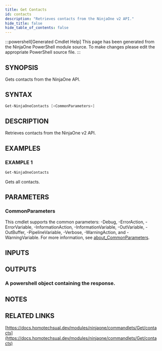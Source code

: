 ```yaml
---
title: Get Contacts
id: contacts
description: "Retrieves contacts from the NinjaOne v2 API."
hide_title: false
hide_table_of_contents: false
---
```


:::powershell[Generated Cmdlet Help]
This page has been generated from the NinjaOne PowerShell module source. To make changes please edit the appropriate PowerShell source file.
:::

## SYNOPSIS

Gets contacts from the NinjaOne API.

## SYNTAX

```powershell
Get-NinjaOneContacts [<CommonParameters>]
```

## DESCRIPTION

Retrieves contacts from the NinjaOne v2 API.

## EXAMPLES

### EXAMPLE 1

```powershell
Get-NinjaOneContacts
```

Gets all contacts.

## PARAMETERS

### CommonParameters

This cmdlet supports the common parameters: -Debug, -ErrorAction, -ErrorVariable, -InformationAction, -InformationVariable, -OutVariable, -OutBuffer, -PipelineVariable, -Verbose, -WarningAction, and -WarningVariable. For more information, see [about_CommonParameters](http://go.microsoft.com/fwlink/?LinkID=113216).

## INPUTS

## OUTPUTS

### A powershell object containing the response.

## NOTES

## RELATED LINKS

[https://docs.homotechsual.dev/modules/ninjaone/commandlets/Get/contacts](https://docs.homotechsual.dev/modules/ninjaone/commandlets/Get/contacts)
